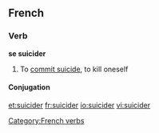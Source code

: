 ==French==

===Verb===
'''se suicider'''

# {{reflexive}} To [[commit suicide]], to kill oneself

====Conjugation====
{{fr-conj-er-refl-cons |suicid }} 

[[Category:French verbs]]

[[et:suicider]]
[[fr:suicider]]
[[io:suicider]]
[[vi:suicider]]